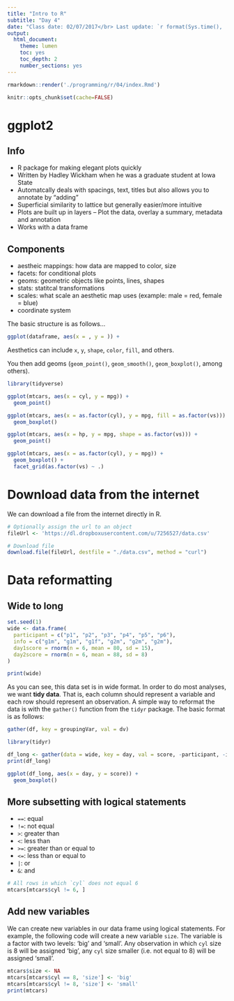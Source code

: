 ```yaml
---
title: "Intro to R"
subtitle: "Day 4"
date: "Class date: 02/07/2017</br> Last update: `r format(Sys.time(), '%D')`"
output: 
  html_document: 
    theme: lumen
    toc: yes
    toc_depth: 2
    number_sections: yes
---
```


```r
rmarkdown::render('./programming/r/04/index.Rmd')
```

```r
knitr::opts_chunk$set(cache=FALSE)
```


# ggplot2

## Info 

- R package for making elegant plots quickly
- Written by Hadley Wickham when he was a graduate student at Iowa State
- Automatcally deals with spacings, text, titles but also allows you to annotate by “adding”
- Superficial similarity to lattice but generally easier/more intuitive
- Plots are built up in layers – Plot the data, overlay a summary, metadata and annotation
- Works with a data frame

## Components

- aestheic mappings: how data are mapped to color, size
- facets: for conditional plots
- geoms: geometric objects like points, lines, shapes
- stats: statitcal transformations
- scales: what scale an aesthetic map uses (example: male = red, female = blue)
- coordinate system

The basic structure is as follows...

```r
ggplot(dataframe, aes(x = , y = )) + 
```  

Aesthetics can include `x`, `y`, `shape`, `color`, `fill`, and others. 

You then add geoms (`geom_point()`, `geom_smooth()`, `geom_boxplot()`, among others).

```r
library(tidyverse)

ggplot(mtcars, aes(x = cyl, y = mpg)) + 
  geom_point()

ggplot(mtcars, aes(x = as.factor(cyl), y = mpg, fill = as.factor(vs))) + 
  geom_boxplot()

ggplot(mtcars, aes(x = hp, y = mpg, shape = as.factor(vs))) + 
  geom_point() 

ggplot(mtcars, aes(x = as.factor(cyl), y = mpg)) + 
  geom_boxplot() + 
  facet_grid(as.factor(vs) ~ .)
```

# Download data from the internet

We can download a file from the internet directly in R. 

```r
# Optionally assign the url to an object 
fileUrl <- 'https://dl.dropboxusercontent.com/u/7256527/data.csv'

# Download file 
download.file(fileUrl, destfile = "./data.csv", method = "curl")
```

# Data reformatting

## Wide to long

```r
set.seed(1)
wide <- data.frame(
  participant = c("p1", "p2", "p3", "p4", "p5", "p6"), 
  info = c("g1m", "g1m", "g1f", "g2m", "g2m", "g2m"),
  day1score = rnorm(n = 6, mean = 80, sd = 15), 
  day2score = rnorm(n = 6, mean = 88, sd = 8)
)

print(wide)
```

As you can see, this data set is in wide format. In order to do 
most analyses, we want **tidy data**. That is, each column should 
represent a variable and each row should represent an observation. 
A simple way to reformat the data is with the `gather()` function 
from the `tidyr` package. The basic format is as follows:

```r
gather(df, key = groupingVar, val = dv)
```


```r
library(tidyr)

df_long <- gather(data = wide, key = day, val = score, -participant, -info)
print(df_long)

ggplot(df_long, aes(x = day, y = score)) + 
  geom_boxplot()
```

## More subsetting with logical statements

- `==`: equal 
- `!=`: not equal
- `>`: greater than
- `<`: less than
- `>=`: greater than or equal to
- `<=`: less than or equal to 
- `|`: or 
- `&`: and 

```r
# All rows in which `cyl` does not equal 6
mtcars[mtcars$cyl != 6, ]
```

## Add new variables 

We can create new variables in our data frame using logical statements. 
For example, the following code will create a new variable `size`. The 
variable is a factor with two levels: 'big' and 'small'. Any observation 
in which `cyl` size is 8 will be assigned 'big', any `cyl` size smaller 
(i.e. not equal to 8) will be assigned 'small'. 

```r
mtcars$size <- NA 
mtcars[mtcars$cyl == 8, 'size'] <- 'big'
mtcars[mtcars$cyl != 8, 'size'] <- 'small'
print(mtcars)
```



